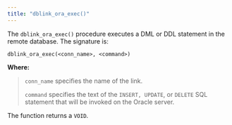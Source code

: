 ```yaml
---
title: "dblink_ora_exec()"
---
```


<div id="dblink_ora_exec" class="registered_link"></div>


The `dblink_ora_exec()` procedure executes a DML or DDL statement in the remote database. The signature is:

    dblink_ora_exec(<conn_name>, <command>)

**Where:**

> `conn_name` specifies the name of the link.
>
> `command` specifies the text of the `INSERT, UPDATE`, or `DELETE` SQL statement that will be invoked on the Oracle server.

The function returns a `VOID`.
